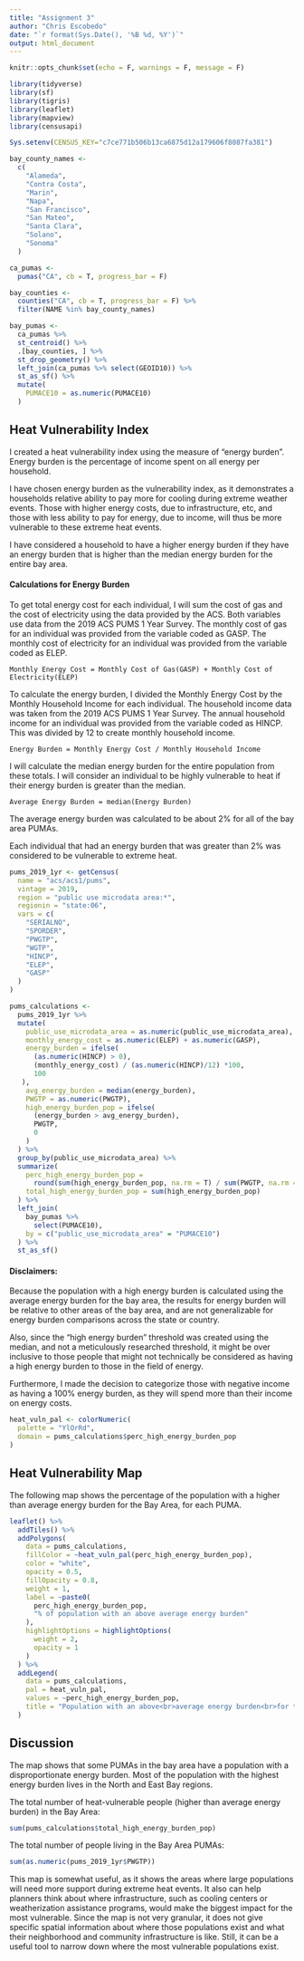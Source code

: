 ```yaml
---
title: "Assignment 3"
author: "Chris Escobedo"
date: "`r format(Sys.Date(), '%B %d, %Y')`"
output: html_document
---
```


```r
knitr::opts_chunk$set(echo = F, warnings = F, message = F)
```

```r
library(tidyverse)
library(sf)
library(tigris)
library(leaflet)
library(mapview)
library(censusapi)

Sys.setenv(CENSUS_KEY="c7ce771b506b13ca6875d12a179606f8087fa381")
```

```r
bay_county_names <-
  c(
    "Alameda",
    "Contra Costa",
    "Marin",
    "Napa",
    "San Francisco",
    "San Mateo",
    "Santa Clara",
    "Solano",
    "Sonoma"
  )

ca_pumas <- 
  pumas("CA", cb = T, progress_bar = F)

bay_counties <- 
  counties("CA", cb = T, progress_bar = F) %>% 
  filter(NAME %in% bay_county_names)

bay_pumas <- 
  ca_pumas %>% 
  st_centroid() %>% 
  .[bay_counties, ] %>% 
  st_drop_geometry() %>% 
  left_join(ca_pumas %>% select(GEOID10)) %>% 
  st_as_sf() %>% 
  mutate(
    PUMACE10 = as.numeric(PUMACE10)
  )
```
## Heat Vulnerability Index

I created a heat vulnerability index using the measure of "energy burden". Energy burden is the percentage of income spent on all energy per household.

I have chosen energy burden as the vulnerability index, as it demonstrates a households relative ability to pay more for cooling during extreme weather events. Those with higher energy costs, due to infrastructure, etc, and those with less ability to pay for energy, due to income, will thus be more vulnerable to these extreme heat events.

I have considered a household to have a higher energy burden if they have an energy burden that is higher than the median energy burden for the entire bay area. 

#### Calculations for Energy Burden

To get total energy cost for each individual, I will sum the cost of gas and the cost of electricity using the data provided by the ACS. Both variables use data from the 2019 ACS PUMS 1 Year Survey. The monthly cost of gas for an individual was provided from the variable coded as GASP. The monthly cost of electricity for an individual was provided from the variable coded as ELEP.

    Monthly Energy Cost = Monthly Cost of Gas(GASP) + Monthly Cost of Electricity(ELEP)

To calculate the energy burden, I divided the Monthly Energy Cost by the Monthly Household Income for each individual. The household income data was taken from the 2019 ACS PUMS 1 Year Survey. The annual household income for an individual was provided from the variable coded as HINCP. This was divided by 12 to create monthly household income.

    Energy Burden = Monthly Energy Cost / Monthly Household Income

I will calculate the median energy burden for the entire population from these totals. I will consider an individual to be highly vulnerable to heat if their energy burden is greater than the median. 

    Average Energy Burden = median(Energy Burden) 

The average energy burden was calculated to be about 2% for all of the bay area PUMAs.

Each individual that had an energy burden that was greater than 2% was considered to be vulnerable to extreme heat.

```r
pums_2019_1yr <- getCensus(
  name = "acs/acs1/pums",
  vintage = 2019,
  region = "public use microdata area:*", 
  regionin = "state:06",
  vars = c(
    "SERIALNO",
    "SPORDER",
    "PWGTP",
    "WGTP",
    "HINCP",
    "ELEP",
    "GASP"
  )
)

pums_calculations <-
  pums_2019_1yr %>% 
  mutate(
    public_use_microdata_area = as.numeric(public_use_microdata_area),
    monthly_energy_cost = as.numeric(ELEP) + as.numeric(GASP),
    energy_burden = ifelse(
      (as.numeric(HINCP) > 0),
      (monthly_energy_cost) / (as.numeric(HINCP)/12) *100,
      100
   ),
    avg_energy_burden = median(energy_burden),
    PWGTP = as.numeric(PWGTP),
    high_energy_burden_pop = ifelse(
      (energy_burden > avg_energy_burden),
      PWGTP,
      0
    )
  ) %>% 
  group_by(public_use_microdata_area) %>% 
  summarize(
    perc_high_energy_burden_pop =
      round(sum(high_energy_burden_pop, na.rm = T) / sum(PWGTP, na.rm = T)*100),
    total_high_energy_burden_pop = sum(high_energy_burden_pop)
  ) %>% 
  left_join(
    bay_pumas %>% 
      select(PUMACE10),
    by = c("public_use_microdata_area" = "PUMACE10")
  ) %>% 
  st_as_sf()
```
#### Disclaimers:

Because the population with a high energy burden is calculated using the average energy burden for the bay area, the results for energy burden will be relative to other areas of the bay area, and are not generalizable for energy burden comparisons across the state or country. 

Also, since the "high energy burden" threshold was created using the median, and not a meticulously researched threshold, it might be over inclusive to those people that might not technically be considered as having a high energy burden to those in the field of energy.

Furthermore, I made the decision to categorize those with negative income as having a 100% energy burden, as they will spend more than their income on energy costs.

```r
heat_vuln_pal <- colorNumeric(
  palette = "YlOrRd",
  domain = pums_calculations$perc_high_energy_burden_pop
)
```
## Heat Vulnerability Map

The following map shows the percentage of the population with a higher than average energy burden for the Bay Area, for each PUMA.


```r
leaflet() %>%
  addTiles() %>% 
  addPolygons(
    data = pums_calculations,
    fillColor = ~heat_vuln_pal(perc_high_energy_burden_pop),
    color = "white",
    opacity = 0.5,
    fillOpacity = 0.8,
    weight = 1,
    label = ~paste0(
      perc_high_energy_burden_pop, 
      "% of population with an above average energy burden"
    ),
    highlightOptions = highlightOptions(
      weight = 2,
      opacity = 1
    )
  ) %>% 
  addLegend(
    data = pums_calculations,
    pal = heat_vuln_pal,
    values = ~perc_high_energy_burden_pop,
    title = "Population with an above<br>average energy burden<br>for the Bay Area"
  )
```
## Discussion

The map shows that some PUMAs in the bay area have a population with a disproportionate energy burden. Most of the population with the highest energy burden lives in the North and East Bay regions.

The total number of heat-vulnerable people (higher than average energy burden) in the Bay Area:
```r
sum(pums_calculations$total_high_energy_burden_pop)
```
The total number of people living in the Bay Area PUMAs:
```r
sum(as.numeric(pums_2019_1yr$PWGTP))
```

This map is somewhat useful, as it shows the areas where large populations will need more support during extreme heat events. It also can help planners think about where infrastructure, such as cooling centers or weatherization assistance programs, would make the biggest impact for the most vulnerable. Since the map is not very granular, it does not give specific spatial information about where those populations exist and what their neighborhood and community infrastructure is like. Still, it can be a useful tool to narrow down where the most vulnerable populations exist. 












